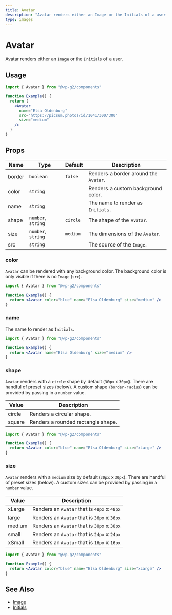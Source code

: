 ```yaml
---
title: Avatar
description: "Avatar renders either an Image or the Initials of a user."
type: images
---
```


# Avatar

Avatar renders either an `Image` or the `Initials` of a user.

## Usage

```jsx live
import { Avatar } from "@wp-g2/components"

function Example() {
  return (
    <Avatar
      name="Elsa Oldenburg"
      src="https://picsum.photos/id/1041/300/300"
      size="medium"
    />
  )
}
```

## Props

| Name   | Type               | Default  | Description                           |
| ------ | ------------------ | -------- | ------------------------------------- |
| border | `boolean`          | `false`  | Renders a border around the `Avatar`. |
| color  | `string`           |          | Renders a custom background color.    |
| name   | `string`           |          | The name to render as `Initials`.     |
| shape  | `number`, `string` | `circle` | The shape of the `Avatar`.            |
| size   | `number`, `string` | `medium` | The dimensions of the `Avatar`.       |
| src    | `string`           |          | The source of the `Image`.            |

### color

`Avatar` can be rendered with any background color. The background color is only visible if there is no `Image` (`src`).

```jsx live
import { Avatar } from "@wp-g2/components"

function Example() {
  return <Avatar color="blue" name="Elsa Oldenburg" size="medium" />
}
```

### name

The name to render as `Initials`.

```jsx live
import { Avatar } from "@wp-g2/components"

function Example() {
  return <Avatar name="Elsa Oldenburg" size="medium" />
}
```

### shape

`Avatar` renders with a `circle` shape by default (`30px` x `30px`). There are handful of preset sizes (below). A custom shape (`border-radius`) can be provided by passing in a `number` value.

| Value  | Description                        |
| ------ | ---------------------------------- |
| circle | Renders a circular shape.          |
| square | Renders a rounded rectangle shape. |

```jsx live
import { Avatar } from "@wp-g2/components"

function Example() {
  return <Avatar color="blue" name="Elsa Oldenburg" size="xLarge" />
}
```

### size

`Avatar` renders with a `medium` size by default (`30px` x `30px`). There are handful of preset sizes (below). A custom sizes can be provided by passing in a `number` value.

| Value  | Description                                 |
| ------ | ------------------------------------------- |
| xLarge | Renders an `Avatar` that is `48px` x `48px` |
| large  | Renders an `Avatar` that is `36px` x `36px` |
| medium | Renders an `Avatar` that is `30px` x `30px` |
| small  | Renders an `Avatar` that is `24px` x `24px` |
| xSmall | Renders an `Avatar` that is `16px` x `16px` |

```jsx live
import { Avatar } from "@wp-g2/components"

function Example() {
  return <Avatar color="blue" name="Elsa Oldenburg" size="xLarge" />
}
```

## See Also

- [Image](/components/image/)
- [Initials](/components/initials/)
